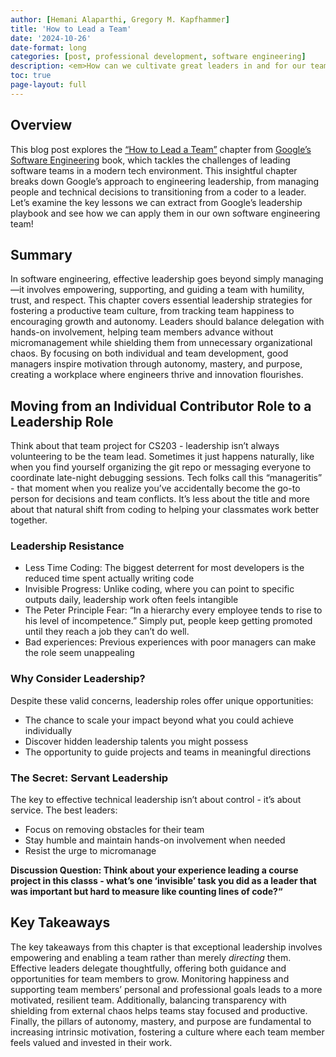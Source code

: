 ```yaml
---
author: [Hemani Alaparthi, Gregory M. Kapfhammer]
title: 'How to Lead a Team'
date: '2024-10-26'
date-format: long
categories: [post, professional development, software engineering]
description: <em>How can we cultivate great leaders in and for our team?</em>
toc: true
page-layout: full
---
```


## Overview

This blog post explores the ["How to Lead a Team"](https://abseil.io/resources/swe-book/html/ch05.html) chapter from [Google's Software Engineering](https://abseil.io/resources/swe-book) book, which tackles the challenges of leading software teams in a modern tech environment. This insightful chapter breaks down Google's approach to engineering leadership, from managing people and technical decisions to transitioning from a coder to a leader. Let's examine the key lessons we can extract from Google's leadership playbook and see how we can apply them in our own software engineering team!


## Summary

In software engineering, effective leadership goes beyond simply managing—it involves empowering, supporting, and guiding a team with humility, trust, and respect. This chapter covers essential leadership strategies for fostering a productive team culture, from tracking team happiness to encouraging growth and autonomy. Leaders should balance delegation with hands-on involvement, helping team members advance without micromanagement while shielding them from unnecessary organizational chaos. By focusing on both individual and team development, good managers inspire motivation through autonomy, mastery, and purpose, creating a workplace where engineers thrive and innovation flourishes.


## Moving from an Individual Contributor Role to a Leadership Role

Think about that team project for CS203 - leadership isn't always volunteering to be the team lead. Sometimes it just happens naturally, like when you find yourself organizing the git repo or messaging everyone to coordinate late-night debugging sessions. Tech folks call this "manageritis" - that moment when you realize you've accidentally become the go-to person for decisions and team conflicts. It's less about the title and more about that natural shift from coding to helping your classmates work better together.

### Leadership Resistance

- Less Time Coding: The biggest deterrent for most developers is the reduced time spent actually writing code
- Invisible Progress: Unlike coding, where you can point to specific outputs daily, leadership work often feels intangible
- The Peter Principle Fear: "In a hierarchy every employee tends to rise to his level of incompetence." Simply put, people keep getting promoted until they reach a job they can't do well.
- Bad experiences:  Previous experiences with poor managers can make the role seem unappealing

### Why Consider Leadership?

Despite these valid concerns, leadership roles offer unique opportunities:

- The chance to scale your impact beyond what you could achieve individually
- Discover hidden leadership talents you might possess
- The opportunity to guide projects and teams in meaningful directions

### The Secret: Servant Leadership

The key to effective technical leadership isn't about control - it's about service. The best leaders:

- Focus on removing obstacles for their team
- Stay humble and maintain hands-on involvement when needed
- Resist the urge to micromanage

**Discussion Question: Think about your experience leading a course project in this classs - what's one 'invisible' task you did as a leader that was important but hard to measure like counting lines of code?"**


## Key Takeaways

The key takeaways from this chapter is that exceptional leadership involves empowering and enabling a team rather than merely _directing_ them. Effective leaders delegate thoughtfully, offering both guidance and opportunities for team members to grow. Monitoring happiness and supporting team members’ personal and professional goals leads to a more motivated, resilient team. Additionally, balancing transparency with shielding from external chaos helps teams stay focused and productive. Finally, the pillars of autonomy, mastery, and purpose are fundamental to increasing intrinsic motivation, fostering a culture where each team member feels valued and invested in their work.
